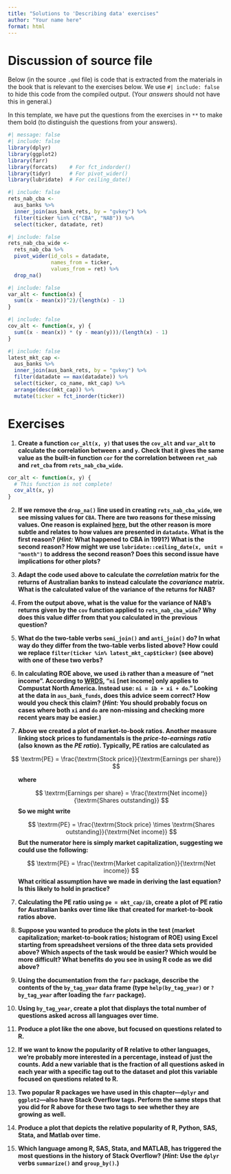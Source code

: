 ```yaml
---
title: "Solutions to 'Describing data' exercises"
author: "Your name here"
format: html
---
```


# Discussion of source file

Below (in the source `.qmd` file) is code that is extracted from the materials in the book that is relevant to the exercises below.
We use `#| include: false` to hide this code from the compiled output.
(Your *answers* should not have this in general.)

In this template, we have put the questions from the exercises in `**` to make them bold (to distinguish the questions from your answers).

```r
#| message: false
#| include: false
library(dplyr)
library(ggplot2)
library(farr)
library(forcats)    # For fct_indorder()
library(tidyr)      # For pivot_wider()
library(lubridate)  # For ceiling_date()
```

```r
#| include: false
rets_nab_cba <-
  aus_banks %>%
  inner_join(aus_bank_rets, by = "gvkey") %>%
  filter(ticker %in% c("CBA", "NAB")) %>%
  select(ticker, datadate, ret)
```

```r
#| include: false
rets_nab_cba_wide <-
  rets_nab_cba %>%
  pivot_wider(id_cols = datadate,
              names_from = ticker,
              values_from = ret) %>%
  drop_na()
```

```r
#| include: false
var_alt <- function(x) {
  sum((x - mean(x))^2)/(length(x) - 1)
}
```

```r
#| include: false
cov_alt <- function(x, y) {
  sum((x - mean(x)) * (y - mean(y)))/(length(x) - 1)
}
```

```r
#| include: false
latest_mkt_cap <-
  aus_banks %>%
  inner_join(aus_bank_rets, by = "gvkey") %>%
  filter(datadate == max(datadate)) %>%
  select(ticker, co_name, mkt_cap) %>%
  arrange(desc(mkt_cap)) %>%
  mutate(ticker = fct_inorder(ticker))
```

# Exercises

1. **Create a function `cor_alt(x, y)` that uses the `cov_alt` and `var_alt` to calculate the correlation between `x` and `y`.
Check that it gives the same value as the built-in function `cor` for the correlation between `ret_nab` and `ret_cba` from `rets_nab_cba_wide`.**

```r
cor_alt <- function(x, y) {
  # This function is not complete!
  cov_alt(x, y)
}
```

2. **If we remove the `drop_na()` line used in creating `rets_nab_cba_wide`, we see missing values for `CBA`.
There are two reasons for these missing values.
One reason is explained [here](https://en.wikipedia.org/wiki/Commonwealth_Bank), but the other reason is more subtle and relates to how values are presented in `datadate`.
What is the first reason? 
(*Hint:* What happened to CBA in 1991?)
What is the second reason?
How might we use `lubridate::ceiling_date(x, unit = "month")` to address the second reason?
Does this second issue have implications for other plots?**


3. **Adapt the code used above to calculate the *correlation* matrix for the returns of Australian banks to instead calculate the *covariance* matrix.
What is the calculated value of the variance of the returns for NAB?**



4. **From the output above, what is the value for the variance of NAB's returns given by the `cov` function applied to `rets_nab_cba_wide`?
Why does this value differ from that you calculated in the previous question?**

5. **What do the two-table verbs `semi_join()` and `anti_join()` do?
In what way do they differ from the two-table verbs listed above?
How could we replace `filter(ticker %in% latest_mkt_cap$ticker)` (see above) with one of these two verbs?**

5. **In calculating ROE above, we used `ib` rather than a measure of "net income".
According to [WRDS](https://wrds-www.wharton.upenn.edu/pages/support/support-articles/compustat/global/ni-net-income-variable/), "`ni` [net income] only applies to Compustat North America. Instead use: `ni = ib + xi + do`."
Looking at the data in `aus_bank_funds`, does this advice seem correct?
How would you check this claim?
(*Hint:* You should probably focus on cases where both `xi` and `do` are non-missing and checking more recent years may be easier.)**

6. **Above we created a plot of market-to-book ratios.
Another measure linking stock prices to fundamentals is the *price-to-earnings ratio* (also known as the *PE ratio*).
Typically, PE ratios are calculated as**

$$ \textrm{PE} = \frac{\textrm{Stock price}}{\textrm{Earnings per share}} $$
<ul>
**where**

$$ \textrm{Earnings per share} = \frac{\textrm{Net income}}{\textrm{Shares outstanding}} $$
**So we might write**

$$ \textrm{PE} = \frac{\textrm{Stock price} \times \textrm{Shares outstanding}}{\textrm{Net income}} $$
**But the numerator here is simply market capitalization, suggesting we could use the following:**

$$ \textrm{PE} = \frac{\textrm{Market capitalization}}{\textrm{Net income}} $$
**What critical assumption have we made in deriving the last equation?
Is this likely to hold in practice?**
</ul>

7. **Calculating the PE ratio using `pe = mkt_cap/ib`, create a plot of PE ratio for Australian banks over time like that created for market-to-book ratios above.**

8. **Suppose you wanted to produce the plots in the test (market capitalization; market-to-book ratios; histogram of ROE) using Excel starting from spreadsheet versions of the three data sets provided above?
Which aspects of the task would be easier?
Which would be more difficult?
What benefits do you see in using R code as we did above?**

9. **Using the documentation from the `farr` package, describe the contents of the `by_tag_year` data frame (type `help(by_tag_year)` or `? by_tag_year` after loading the `farr` package).**

10. **Using `by_tag_year`, create a plot that displays the total number of questions asked across all languages over time.**


11. **Produce a plot like the one above, but focused on questions related to R.**

12. **If we want to know the popularity of R relative to other languages, we're probably more interested in a percentage, instead of just the counts. 
Add a new variable that is the fraction of all questions asked in each year with a specific tag out to the dataset and plot this variable focused on questions related to R.**

13. **Two popular R packages we have used in this chapter---`dplyr` and `ggplot2`---also have Stack Overflow tags.
Perform the same steps that you did for R above for these two tags to see whether they are growing as well.**

14. **Produce a plot that depicts the relative popularity of R, Python, SAS, Stata, and Matlab over time.**

15. **Which language among R, SAS, Stata, and MATLAB, has triggered the most questions in the history of Stack Overflow? 
(*Hint*: Use the `dplyr` verbs `summarize()` and `group_by()`.)**

